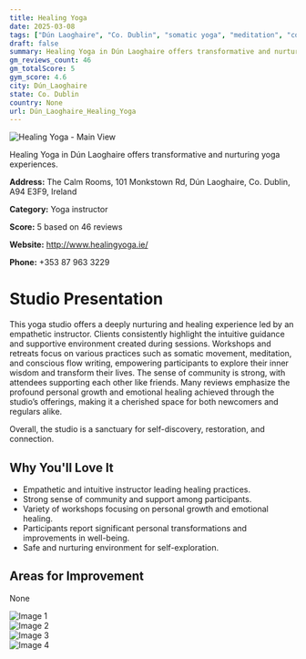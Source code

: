```yaml
---
title: Healing Yoga
date: 2025-03-08
tags: ["Dún Laoghaire", "Co. Dublin", "somatic yoga", "meditation", "conscious movement", "supportive atmosphere", "transformational", "Dún Laoghaire"]  
draft: false
summary: Healing Yoga in Dún Laoghaire offers transformative and nurturing yoga experiences.
gm_reviews_count: 46
gm_totalScore: 5
gym_score: 4.6
city: Dún_Laoghaire
state: Co. Dublin
country: None
url: Dún_Laoghaire_Healing_Yoga
---
```


<div className="aspect-[16/9] relative my-8">
  <img 
    src="https://lh5.googleusercontent.com/p/AF1QipPtPsl5zX7_xVQKpq3QdVHsqOjgZ3TaH0j9YfHC=w1920-h1080-k-no"
    alt="Healing Yoga - Main View"
    className="object-cover absolute inset-0 w-full h-full rounded-lg"
  />
</div>

Healing Yoga in Dún Laoghaire offers transformative and nurturing yoga experiences.

**Address:** The Calm Rooms, 101 Monkstown Rd, Dún Laoghaire, Co. Dublin, A94 E3F9, Ireland

**Category:** Yoga instructor

**Score:** 5 based on 46 reviews

**Website:** http://www.healingyoga.ie/

**Phone:** +353 87 963 3229

# Studio Presentation

This yoga studio offers a deeply nurturing and healing experience led by an empathetic instructor. Clients consistently highlight the intuitive guidance and supportive environment created during sessions. Workshops and retreats focus on various practices such as somatic movement, meditation, and conscious flow writing, empowering participants to explore their inner wisdom and transform their lives. The sense of community is strong, with attendees supporting each other like friends. Many reviews emphasize the profound personal growth and emotional healing achieved through the studio’s offerings, making it a cherished space for both newcomers and regulars alike.

Overall, the studio is a sanctuary for self-discovery, restoration, and connection.

## Why You'll Love It

- Empathetic and intuitive instructor leading healing practices.
- Strong sense of community and support among participants.
- Variety of workshops focusing on personal growth and emotional healing.
- Participants report significant personal transformations and improvements in well-being.
- Safe and nurturing environment for self-exploration.

## Areas for Improvement

None

<div className="grid grid-cols-1 xl:grid-cols-2 gap-4 my-8">
<div className="aspect-[4/3] relative"><img src="https://lh5.googleusercontent.com/p/AF1QipOJgAgsRgDW2qNRcazaf4GqskftmiNS1Lp0HHX1=w1920-h1080-k-no" alt="Image 1" className="object-cover absolute inset-0 w-full h-full rounded-lg" /></div>
<div className="aspect-[4/3] relative"><img src="https://lh5.googleusercontent.com/p/AF1QipPvukW2EbmsD_i0nV6NLDrrSf1pSBT6Ik82PmhZ=w1920-h1080-k-no" alt="Image 2" className="object-cover absolute inset-0 w-full h-full rounded-lg" /></div>
<div className="aspect-[4/3] relative"><img src="https://lh5.googleusercontent.com/p/AF1QipMVXEPWKmEQLk2CxAI5HHmm3MJ2Swq6sCnIOfye=w1920-h1080-k-no" alt="Image 3" className="object-cover absolute inset-0 w-full h-full rounded-lg" /></div>
<div className="aspect-[4/3] relative"><img src="https://lh5.googleusercontent.com/p/AF1QipP9BOgufcn9Cf7IXSXCQViPrZwfsFQh8MDkv1rR=w1920-h1080-k-no" alt="Image 4" className="object-cover absolute inset-0 w-full h-full rounded-lg" /></div>
</div>